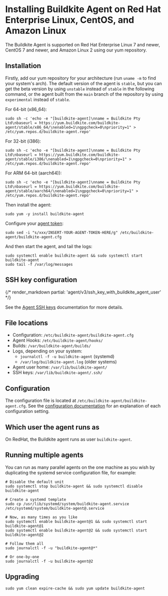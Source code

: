 # Installing Buildkite Agent on Red Hat Enterprise Linux, CentOS, and Amazon Linux

The Buildkite Agent is supported on Red Hat Enterprise Linux 7 and newer, CentOS 7 and newer, and Amazon Linux 2
using our yum repository.


## Installation

Firstly, add our yum repository for your architecture (run `uname -m` to find your system's arch). The default version of the agent is `stable`, but you can get the beta version by using `unstable` instead of `stable` in the following command, or the agent built from the `main` branch of the repository by using `experimental` instead of `stable`.

For 64-bit (x86_64):

```shell
sudo sh -c 'echo -e "[buildkite-agent]\nname = Buildkite Pty Ltd\nbaseurl = https://yum.buildkite.com/buildkite-agent/stable/x86_64/\nenabled=1\ngpgcheck=0\npriority=1" > /etc/yum.repos.d/buildkite-agent.repo'
```

For 32-bit (i386):

```shell
sudo sh -c 'echo -e "[buildkite-agent]\nname = Buildkite Pty Ltd\nbaseurl = https://yum.buildkite.com/buildkite-agent/stable/i386/\nenabled=1\ngpgcheck=0\npriority=1" > /etc/yum.repos.d/buildkite-agent.repo'
```

For ARM 64-bit (aarch64)):

```shell
sudo sh -c 'echo -e "[buildkite-agent]\nname = Buildkite Pty Ltd\nbaseurl = https://yum.buildkite.com/buildkite-agent/stable/aarch64/\nenabled=1\ngpgcheck=0\npriority=1" > /etc/yum.repos.d/buildkite-agent.repo'
```

Then install the agent:

```shell
sudo yum -y install buildkite-agent
```

Configure your [agent token](/docs/agent/v3/tokens):

```shell
sudo sed -i "s/xxx/INSERT-YOUR-AGENT-TOKEN-HERE/g" /etc/buildkite-agent/buildkite-agent.cfg
```

And then start the agent, and tail the logs:

```shell
sudo systemctl enable buildkite-agent && sudo systemctl start buildkite-agent
sudo tail -f /var/log/messages
```

## SSH key configuration

{/* render_markdown partial: 'agent/v3/ssh_key_with_buildkite_agent_user' */}

See the [Agent SSH keys](/docs/agent/v3/ssh-keys) documentation for more details.

## File locations

* Configuration: `/etc/buildkite-agent/buildkite-agent.cfg`
* Agent Hooks: `/etc/buildkite-agent/hooks/`
* Builds: `/var/buildkite-agent/builds/`
* Logs, depending on your system:
  - `journalctl -f -u buildkite-agent` (systemd)
  - `/var/log/buildkite-agent.log` (older systems)
* Agent user home: `/var/lib/buildkite-agent/`
* SSH keys: `/var/lib/buildkite-agent/.ssh/`

## Configuration

The configuration file is located at `/etc/buildkite-agent/buildkite-agent.cfg`. See the [configuration documentation](/docs/agent/v3/configuration) for an explanation of each configuration setting.

## Which user the agent runs as

On RedHat, the Buildkite agent runs as user `buildkite-agent`.

## Running multiple agents

You can run as many parallel agents on the one machine as you wish by duplicating the systemd service configuration file, for example:

```shell
# Disable the default unit
sudo systemctl stop buildkite-agent && sudo systemctl disable buildkite-agent

# Create a systemd template
sudo cp /usr/lib/systemd/system/buildkite-agent.service /etc/systemd/system/buildkite-agent@.service

# Now, as many times as you like
sudo systemctl enable buildkite-agent@1 && sudo systemctl start buildkite-agent@1
sudo systemctl enable buildkite-agent@2 && sudo systemctl start buildkite-agent@2

# Follow them all
sudo journalctl -f -u "buildkite-agent@*"

# Or one-by-one
sudo journalctl -f -u buildkite-agent@2
```

## Upgrading

```shell
sudo yum clean expire-cache && sudo yum update buildkite-agent
```
